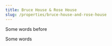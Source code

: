 ```yaml
---
title: Bruce House & Rose House
slug: /properties/bruce-house-and-rose-house
---
```


Some words before

<div className="w-full md:w-1/3">
  <ImageSlider
    slug="bruce-house-and-rose-house"
    title={"Bruce House & Rose House"}
  />
</div>

Some words
